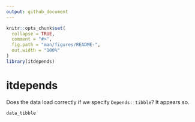 ```yaml
---
output: github_document
---
```


<!-- README.md is generated from README.Rmd. Please edit that file -->

```r
knitr::opts_chunk$set(
  collapse = TRUE,
  comment = "#>",
  fig.path = "man/figures/README-",
  out.width = "100%"
)
library(itdepends)
```
# itdepends

Does the data load correctly if we specify `Depends: tibble`? It appears so.

```r
data_tibble
```

